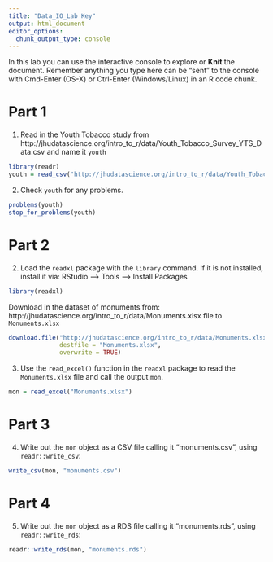 ```yaml
---
title: "Data_IO_Lab Key"
output: html_document
editor_options: 
  chunk_output_type: console
---
```


In this lab you can use the interactive console to explore or **Knit** the document. 
Remember anything you type here can be "sent" to the console with Cmd-Enter (OS-X) or Ctrl-Enter (Windows/Linux) in an R code chunk.

# Part 1

1.  Read in the Youth Tobacco study from
http://jhudatascience.org/intro_to_r/data/Youth_Tobacco_Survey_YTS_Data.csv
and name it `youth`

```r
library(readr)
youth = read_csv("http://jhudatascience.org/intro_to_r/data/Youth_Tobacco_Survey_YTS_Data.csv")
```

2.  Check `youth` for any problems.

```r
problems(youth)
stop_for_problems(youth)
```

# Part 2

2. Load the `readxl` package with the `library` command. 
If it is not installed, install it via: RStudio --> Tools --> Install Packages
```r
library(readxl)
```


Download in the dataset of monuments from: http://jhudatascience.org/intro_to_r/data/Monuments.xlsx file to `Monuments.xlsx`

```r
download.file("http://jhudatascience.org/intro_to_r/data/Monuments.xlsx",
              destfile = "Monuments.xlsx",
              overwrite = TRUE)
```

3. Use the `read_excel()` function in the `readxl` package to read the `Monuments.xlsx` file and call the output `mon`. 

```r
mon = read_excel("Monuments.xlsx")
```

# Part 3

4. Write out the `mon` object as a CSV file calling it "monuments.csv", using `readr::write_csv`:

```r
write_csv(mon, "monuments.csv")
```


# Part 4

5. Write out the `mon` object as a RDS file calling it "monuments.rds", using `readr::write_rds`:

```r
readr::write_rds(mon, "monuments.rds")
```
